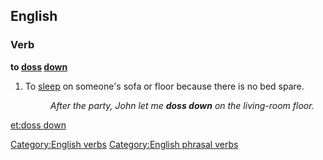 ==English==

===Verb===
'''to [[doss]] [[down]]'''

# {{British|slang}}To [[sleep]] on someone's sofa or floor because there is no bed spare.
#:''After the party, John let me '''doss down''' on the living-room floor.''

[[Category:English verbs]]
[[Category:English phrasal verbs]]

[[et:doss down]]
